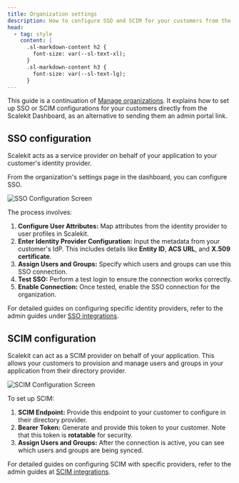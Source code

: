 ```yaml
---
title: Organization settings
description: How to configure SSO and SCIM for your customers from the Scalekit Dashboard.
head:
  - tag: style
    content: |
      .sl-markdown-content h2 {
        font-size: var(--sl-text-xl);
      }
      .sl-markdown-content h3 {
        font-size: var(--sl-text-lg);
      }
---
```


This guide is a continuation of [Manage organizations](/guides/fsa/manage-organization/). It explains how to set up SSO or SCIM configurations for your customers directly from the Scalekit Dashboard, as an alternative to sending them an admin portal link.

## SSO configuration

Scalekit acts as a service provider on behalf of your application to your customer's identity provider.

From the organization's settings page in the dashboard, you can configure SSO.

<img src="/src/assets/docs/fsa/organizations/sso-config-screen.png" alt="SSO Configuration Screen" />

The process involves:

1.  **Configure User Attributes:** Map attributes from the identity provider to user profiles in Scalekit.
2.  **Enter Identity Provider Configuration:** Input the metadata from your customer's IdP. This includes details like **Entity ID**, **ACS URL**, and **X.509 certificate**.
3.  **Assign Users and Groups:** Specify which users and groups can use this SSO connection.
4.  **Test SSO:** Perform a test login to ensure the connection works correctly.
5.  **Enable Connection:** Once tested, enable the SSO connection for the organization.

For detailed guides on configuring specific identity providers, refer to the admin guides under [SSO integrations](/guides/integrations/sso-integrations/).

## SCIM configuration

Scalekit can act as a SCIM provider on behalf of your application. This allows your customers to provision and manage users and groups in your application from their directory provider.

<img src="/src/assets/docs/fsa/organizations/scim-config-screen.png" alt="SCIM Configuration Screen" />

To set up SCIM:

1.  **SCIM Endpoint:** Provide this endpoint to your customer to configure in their directory provider.
2.  **Bearer Token:** Generate and provide this token to your customer. Note that this token is **rotatable** for security.
3.  **Assign Users and Groups:** After the connection is active, you can see which users and groups are being synced.

For detailed guides on configuring SCIM with specific providers, refer to the admin guides at [SCIM integrations](/guides/integrations/scim-integrations/).

<LinkCard
  title="Group-based role assignment"
  href="/guides/directory/group-based-role-assignment/"
  description="Learn how to assign roles to users based on their group memberships from the directory provider."
/>